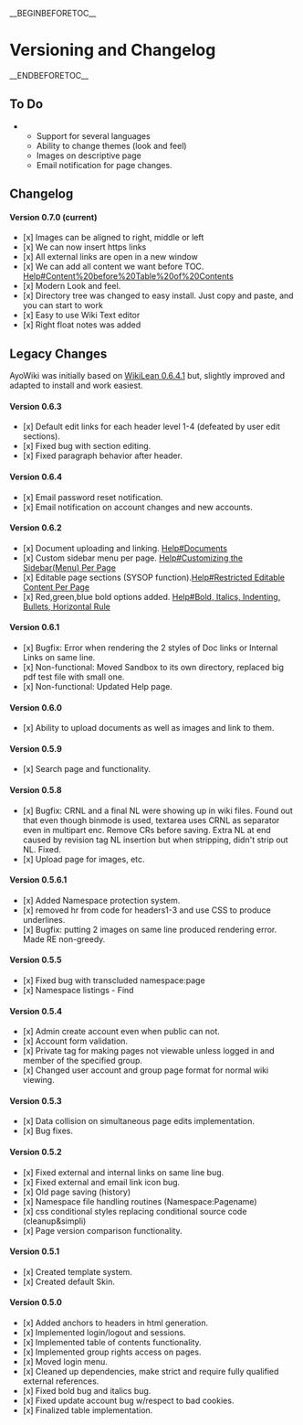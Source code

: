 __BEGINBEFORETOC__
=Versioning and Changelog=
__ENDBEFORETOC__

==To Do==
**Support for several languages
**Ability to change themes (look and feel)
**Images on descriptive page
**Email notification for page changes.

==Changelog==

====Version 0.7.0 (current)====
*[x] Images can be aligned to right, middle or left
*[x] We can now insert https links
*[x] All external links are open in a new window
*[x] We can add all content we want before TOC. [[Help#Content%20before%20Table%20of%20Contents]]
*[x] Modern Look and feel.
*[x] Directory tree was changed to easy install. Just copy and paste, and you can start to work
*[x] Easy to use  Wiki Text editor
*[x] Right float notes was added

==Legacy Changes==
AyoWiki was initially based on [https://sourceforge.net/projects/wikilean/ WikiLean 0.6.4.1] but, slightly improved and adapted to install and work easiest.

====Version 0.6.3====
*[x] Default edit links for each header level 1-4 (defeated by user edit sections).
*[x] Fixed bug with section editing.
*[x] Fixed paragraph behavior after header.
====Version 0.6.4====
*[x] Email password reset notification.
*[x] Email notification on account changes and new accounts.

====Version 0.6.2====
*[x] Document uploading and linking. [[Help#Documents]]
*[x] Custom sidebar menu per page.   [[Help#Customizing the Sidebar(Menu) Per Page]]
*[x] Editable page sections (SYSOP function).[[Help#Restricted Editable Content Per Page]]
*[x] Red,green,blue bold options added. [[Help#Bold, Italics, Indenting, Bullets, Horizontal Rule]]

====Version 0.6.1====
*[x] Bugfix: Error when rendering the 2 styles of Doc links or Internal Links on same line.
*[x] Non-functional: Moved Sandbox to its own directory, replaced big pdf test file with small one.
*[x] Non-functional: Updated Help page.

====Version 0.6.0====
*[x] Ability to upload documents as well as images and link to them.

====Version 0.5.9====
*[x] Search page and functionality.

====Version 0.5.8====
*[x] Bugfix: CRNL and a final NL were showing up in wiki files. Found out that even though binmode is used, textarea uses CRNL as separator even in multipart enc. Remove CRs before saving. Extra NL at end caused by revision tag NL insertion but when stripping, didn't strip out NL. Fixed.
*[x] Upload page for images, etc.

====Version 0.5.6.1====
*[x] Added Namespace protection system.
*[x] removed hr from code for headers1-3 and use CSS to produce underlines.
*[x] Bugfix: putting 2 images on same line produced rendering error. Made RE non-greedy.

====Version 0.5.5====
*[x] Fixed bug with transcluded namespace:page
*[x] Namespace listings - Find

====Version 0.5.4====
*[x] Admin create account even when public can not.
*[x] Account form validation.
*[x] Private tag for making pages not viewable unless logged in and member of the specified group.
*[x] Changed user account and group page format for normal wiki viewing.

====Version 0.5.3====
*[x] Data collision on simultaneous page edits implementation.
*[x] Bug fixes.

====Version 0.5.2====
*[x] Fixed external and internal links on same line bug.
*[x] Fixed external and email link icon bug.
*[x] Old page saving (history)
*[x] Namespace file handling routines (Namespace:Pagename)
*[x] css conditional styles replacing conditional source code (cleanup&simpli)
*[x] Page version comparison functionality.

====Version 0.5.1====
*[x] Created template system.
*[x] Created default Skin.

====Version 0.5.0====
*[x] Added anchors to headers in html generation.
*[x] Implemented login/logout and sessions.
*[x] Implemented table of contents functionality.
*[x] Implemented group rights access on pages.
*[x] Moved login menu.
*[x] Cleaned up dependencies, make strict and require fully qualified external references.
*[x] Fixed bold bug and italics bug.
*[x] Fixed update account bug w/respect to bad cookies.
*[x] Finalized table implementation.
